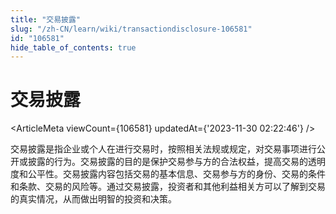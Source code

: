 ```yaml
---
title: "交易披露"
slug: "/zh-CN/learn/wiki/transactiondisclosure-106581"
id: "106581"
hide_table_of_contents: true
---
```



<Breadcrumbs current="交易披露" />

# 交易披露

<ArticleMeta viewCount={106581} updatedAt={'2023-11-30 02:22:46'} />
<div className='border-solid border-b border-t-0 my-4 border-[var(--ifm-color-gray-300)]' />

交易披露是指企业或个人在进行交易时，按照相关法规或规定，对交易事项进行公开或披露的行为。交易披露的目的是保护交易参与方的合法权益，提高交易的透明度和公平性。交易披露内容包括交易的基本信息、交易参与方的身份、交易的条件和条款、交易的风险等。通过交易披露，投资者和其他利益相关方可以了解到交易的真实情况，从而做出明智的投资和决策。
